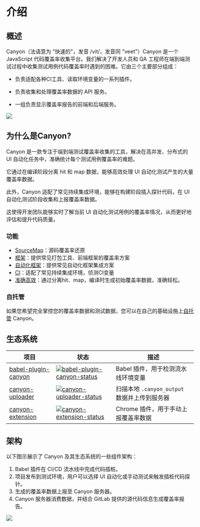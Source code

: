 # 介绍

## 概述

Canyon（法语意为 "快速的"，发音 /vit/，发音同 "veet"）Canyon 是一个 JavaScript 代码覆盖率收集平台。我们解决了开发人员和 QA 工程师在端到端测试过程中收集测试用例代码覆盖率时遇到的困难。它由三个主要部分组成：

- 负责适配各种CI工具、读取环境变量的一系列插件。

- 负责收集和处理覆盖率数据的 API 服务。

- 一组负责显示覆盖率报告的前端和后端服务。

![](/static/documentation/getting-started/introduction/home-screen.png)

## 为什么是Canyon?

Canyon 是一款专注于端到端测试覆盖率收集的工具，解决在高并发、分布式的 UI 自动化任务中，准确统计每个测试用例覆盖率的难题。

它通过在编译阶段分离 hit 和 map 数据，能够高效处理 UI 自动化测试产生的大量覆盖率数据。

此外，Canyon 适配了常见持续集成环境，能够在构建阶段插入探针代码，在 UI 自动化测试阶段收集和上报覆盖率数据。

这使得开发团队能够实时了解当前 UI 自动化测试用例的覆盖率情况，从而更好地评估和提升代码质量。

### 功能

- [SourceMap](/documentation/core-concepts/restore-source-code-coverage)：源码覆盖率还原
- [框架](/documentation/installation/getting-started)：提供常见打包工具、前端框架的覆盖率方案
- [自动化框架](/documentation/end-to-end-testing/getting-started)：提供常见自动化框架集成方案
- [CI](/documentation/reference/provider)：适配了常见持续集成环境，侦测CI变量
- [准确高效](/documentation/core-concepts/separate-hit-and-map)：通过分离hit、map，编译时生成初始覆盖率数据，准确轻松。


### 自托管

如果您希望完全掌控您的覆盖率数据和测试数据，您可以在自己的基础设施上[自托管](/documentation/self-host/community-edition/prerequisites) Canyon。

## 生态系统

| 项目                  | 状态                                                         | 描述                                         |
| --------------------- | ------------------------------------------------------------ | -------------------------------------------- |
| [babel-plugin-canyon] | [![babel-plugin-canyon-status]][babel-plugin-canyon-package] | Babel 插件，用于检测流水线环境变量           |
| [canyon-uploader]     | [![canyon-uploader-status]][canyon-uploader-package]         | 扫描本地 `.canyon_output` 数据并上传到服务器 |
| [canyon-extension]    | [![canyon-extension-status]][canyon-extension-package]       | Chrome 插件，用于手动上报覆盖率数据          |

[babel-plugin-canyon]: https://github.com/canyon-project/babel-plugin-canyon
[vite-plugin-canyon]: https://github.com/canyon-project/vite-plugin-canyon
[canyon-uploader]: https://github.com/canyon-project/canyon-uploader
[canyon-extension]: https://github.com/canyon-project/canyon-extension
[babel-plugin-canyon-status]: https://img.shields.io/npm/v/babel-plugin-canyon.svg
[vite-plugin-canyon-status]: https://img.shields.io/npm/v/vite-plugin-canyon.svg
[canyon-uploader-status]: https://img.shields.io/npm/v/canyon-uploader.svg
[canyon-extension-status]: https://img.shields.io/chrome-web-store/v/omnpafdjidgpdmlimbangcjjaaodbeof.svg
[babel-plugin-canyon-package]: https://npmjs.com/package/babel-plugin-canyon
[vite-plugin-canyon-package]: https://npmjs.com/package/babel-plugin-vite
[canyon-uploader-package]: https://npmjs.com/package/canyon-uploader
[canyon-extension-package]: https://chrome.google.com/webstore/detail/canyon/omnpafdjidgpdmlimbangcjjaaodbeof

## 架构

以下图示展示了 Canyon 及其生态系统的一些组件架构：

1. Babel 插件在 CI/CD 流水线中完成代码插桩。
2. 项目发布到测试环境，用户可以选择 UI 自动化或手动测试来触发插桩代码探针。
3. 生成的覆盖率数据上报至 Canyon 服务器。
4. Canyon 服务器消费数据，并结合 GitLab 提供的源代码信息生成覆盖率报告。

![](/static/documentation/getting-started/introduction/architecture.png)
